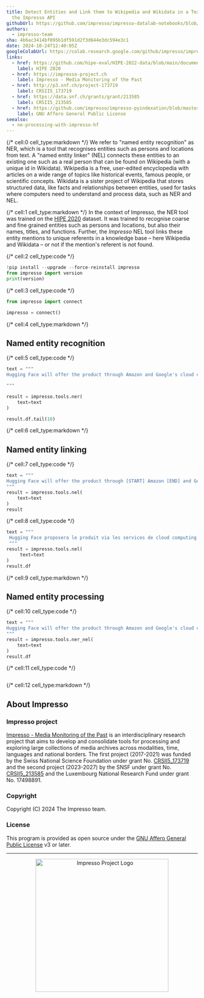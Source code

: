 ```yaml
---
title: Detect Entities and Link them to Wikipedia and Wikidata in a Text through
  the Impresso API
githubUrl: https://github.com/impresso/impresso-datalab-notebooks/blob/main/annotate/NE-processing_ImpressoAPI.ipynb
authors:
  - impresso-team
sha: 4b6ac3414bf095b1df591d2f3d644e3dc594e3c1
date: 2024-10-24T12:40:05Z
googleColabUrl: https://colab.research.google.com/github/impresso/impresso-datalab-notebooks/blob/main/entity/NE-processing_with_ImpressoAPI.ipynb
links:
  - href: https://github.com/hipe-eval/HIPE-2022-data/blob/main/documentation/README-hipe2020.md
    label: HIPE 2020
  - href: https://impresso-project.ch
    label: Impresso - Media Monitoring of the Past
  - href: http://p3.snf.ch/project-173719
    label: CRSII5_173719
  - href: https://data.snf.ch/grants/grant/213585
    label: CRSII5_213585
  - href: https://github.com/impresso/impresso-pyindexation/blob/master/LICENSE
    label: GNU Affero General Public License
seealso:
  - ne-processing-with-impresso-hf
---
```


{/* cell:0 cell_type:markdown */}
We refer to "named entity recognition" as NER, which is a tool that recognises entities such as persons and locations from text. A "named entity linker" (NEL) connects these entities to an existing one such as a real person that can be found on Wikipedia (with a unique id in Wikidata). Wikipedia is a free, user-edited encyclopedia with articles on a wide range of topics like historical events, famous people, or scientific concepts. Wikidata is a sister project of Wikipedia that stores structured data, like facts and relationships between entities, used for tasks where computers need to understand and process data, such as NER and NEL.


{/* cell:1 cell_type:markdown */}
In the context of Impresso, the NER tool was trained on the [HIPE 2020](https://github.com/hipe-eval/HIPE-2022-data/blob/main/documentation/README-hipe2020.md) dataset. It was trained to recognise coarse and fine grained entities such as persons and locations, but also their names, titles, and functions. Further, the _Impresso_ NEL tool links these entity mentions to unique referents in a knowledge base – here Wikipedia and Wikidata – or not if the mention's referent is not found.

{/* cell:2 cell_type:code */}
```python
!pip install --upgrade --force-reinstall impresso
from impresso import version
print(version)
```

{/* cell:3 cell_type:code */}
```python
from impresso import connect

impresso = connect()
```

{/* cell:4 cell_type:markdown */}
## Named entity recognition

{/* cell:5 cell_type:code */}
```python
text = """
Hugging Face will offer the product through Amazon and Google's cloud computing services for $1 per hour and on Digital Ocean, a specialty cloud computing company. Companies will also be able to download the Hugging Face offering to run in their own data centers.

"""

result = impresso.tools.ner(
    text=text
)

result.df.tail(10)

```

{/* cell:6 cell_type:markdown */}
## Named entity linking

{/* cell:7 cell_type:code */}
```python
text = """
Hugging Face will offer the product through [START] Amazon [END] and Google's cloud computing services for $1 per hour and on Digital Ocean, a specialty cloud computing company. Companies will also be able to download the Hugging Face offering to run in their own data centers.
"""
result = impresso.tools.nel(
    text=text
)
result
```

{/* cell:8 cell_type:code */}
```python
text = """
 Hugging Face proposera le produit via les services de cloud computing d'[START] Amazon [END] et de Google pour 1 dollar par heure, ainsi que sur Digital Ocean, une entreprise spécialisée dans le cloud computing. Les entreprises pourront également télécharger l'offre de Hugging Face pour l'exécuter dans leurs propres centres de données.
 """
result = impresso.tools.nel(
     text=text
)
result.df
```

{/* cell:9 cell_type:markdown */}
## Named entity processing

{/* cell:10 cell_type:code */}
```python
text = """
Hugging Face will offer the product through Amazon and Google's cloud computing services for $1 per hour and on Digital Ocean, a specialty cloud computing company. Companies will also be able to download the Hugging Face offering to run in their own data centers.
"""
result = impresso.tools.ner_nel(
    text=text
)
result.df
```

{/* cell:11 cell_type:code */}
```python

```

{/* cell:12 cell_type:markdown */}

## About Impresso

### Impresso project

[Impresso - Media Monitoring of the Past](https://impresso-project.ch) is an
interdisciplinary research project that aims to develop and consolidate tools for
processing and exploring large collections of media archives across modalities, time,
languages and national borders. The first project (2017-2021) was funded by the Swiss
National Science Foundation under grant
No. [CRSII5_173719](http://p3.snf.ch/project-173719) and the second project (2023-2027)
by the SNSF under grant No. [CRSII5_213585](https://data.snf.ch/grants/grant/213585)
and the Luxembourg National Research Fund under grant No. 17498891.

### Copyright

Copyright (C) 2024 The Impresso team.

### License

This program is provided as open source under
the [GNU Affero General Public License](https://github.com/impresso/impresso-pyindexation/blob/master/LICENSE)
v3 or later.

---

<p align="center">
  <img src="https://github.com/impresso/impresso.github.io/blob/master/assets/images/3x1--Yellow-Impresso-Black-on-White--transparent.png?raw=true" width="350" alt="Impresso Project Logo"/>
</p>

